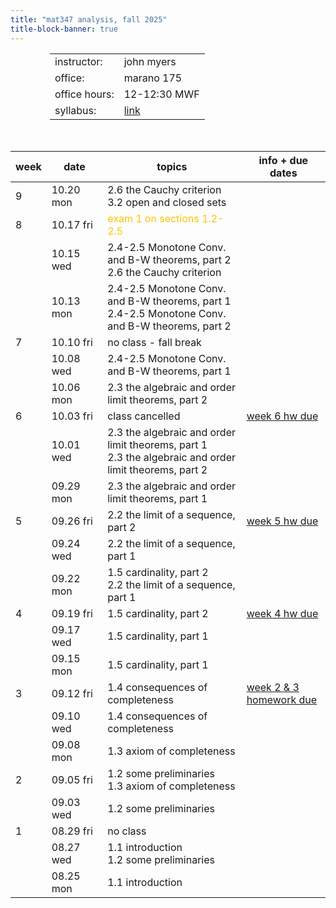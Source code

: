 ```yaml
---
title: "mat347 analysis, fall 2025"
title-block-banner: true
---
```


<table style="width:75%; margin-left:auto; margin-right:auto; margin-bottom: 50px;">
  <tr>
    <td>instructor:</td>
    <td>john myers</td>
  </tr>
  <tr>
    <td>office:</td>
    <td>marano 175</td>
  </tr>
  <tr>
    <td>office hours:</td>
    <td>12-12:30 MWF</td>
  </tr>
  <tr>
    <td>syllabus:</td>
    <td><a href="https://drive.google.com/file/d/1EHFZiLx6-pJ76BjbNA53SzFokGBwlYki/view?usp=drive_link" target="_blank">link</a></td>
  </tr>
</table>

| week | date | topics | info + due dates | 
|-|--|-----|---|
| 9 | 10.20 mon | 2.6 the Cauchy criterion <a href="https://drive.google.com/file/d/18F432vbzdT2MAQJZpY5_itkj-qxDv2ed/view?usp=drive_link" target="_blank"><i class="bi bi-book"></i></a> <a href="https://drive.google.com/file/d/1yOipyvS-l2LtGcATmjcXks7d610ITK70/view?usp=drive_link" target="_blank"><i class="bi bi-journal"></i></a> <a href="https://drive.google.com/file/d/1A-Z_Vle4MiWwXVIAbXjK5XhKH_q1PVZJ/view?usp=drive_link" target="_blank"><i class="bi bi-journal-check"></i></a> <br> 3.2 open and closed sets <a href="https://drive.google.com/file/d/1KlpoyhV4dsMguhhlp-W247kIajpoyVPH/view?usp=drive_link" target="_blank"><i class="bi bi-book"></i></a> <a href="https://drive.google.com/file/d/1G6kpoRwrGDjZB5Fvnv4uh4B0evSsiwKX/view?usp=drive_link" target="_blank"><i class="bi bi-journal"></i></a> <a href="https://drive.google.com/file/d/1U4vB9FGF78VVe9nhQjoMVxdcMeXajWgz/view?usp=drive_link" target="_blank"><i class="bi bi-journal-check"></i></a>
| 8 | 10.17 fri | <span style="color: #FFC300">exam 1 on sections 1.2-2.5</span>
|| 10.15 wed | 2.4-2.5 Monotone Conv. and B-W theorems, part 2 <a href="https://drive.google.com/file/d/1u6kxERbTBDxR1nM2f8oV_LapJMfzr9LY/view?usp=drive_link" target="_blank"><i class="bi bi-book"></i></a> <br> 2.6 the Cauchy criterion <a href="https://drive.google.com/file/d/18F432vbzdT2MAQJZpY5_itkj-qxDv2ed/view?usp=drive_link" target="_blank"><i class="bi bi-book"></i></a> <a href="https://drive.google.com/file/d/1yOipyvS-l2LtGcATmjcXks7d610ITK70/view?usp=drive_link" target="_blank"><i class="bi bi-journal"></i></a> <a href="https://drive.google.com/file/d/1A-Z_Vle4MiWwXVIAbXjK5XhKH_q1PVZJ/view?usp=drive_link" target="_blank"><i class="bi bi-journal-check"></i></a>
|| 10.13 mon | 2.4-2.5 Monotone Conv. and B-W theorems, part 1 <a href="https://drive.google.com/file/d/1LFBKIlczFFvMHbUacShLkmjq8IyIgdW0/view?usp=drive_link" target="_blank"><i class="bi bi-book"></i></a> <a href="https://drive.google.com/file/d/1vay-S68pJRNxInWtQQ-470TZpNNdNvbl/view?usp=drive_link" target="_blank"><i class="bi bi-journal"></i></a> <a href="https://drive.google.com/file/d/121foPaDJficBVZLpjMuAH1XOF-rg2EZo/view?usp=drive_link" target="_blank"><i class="bi bi-journal-check"></i></a> <br> 2.4-2.5 Monotone Conv. and B-W theorems, part 2 <a href="https://drive.google.com/file/d/1u6kxERbTBDxR1nM2f8oV_LapJMfzr9LY/view?usp=drive_link" target="_blank"><i class="bi bi-book"></i></a>
| 7 | 10.10 fri | no class - fall break
|| 10.08 wed | 2.4-2.5 Monotone Conv. and B-W theorems, part 1 <a href="https://drive.google.com/file/d/1LFBKIlczFFvMHbUacShLkmjq8IyIgdW0/view?usp=drive_link" target="_blank"><i class="bi bi-book"></i></a> <a href="https://drive.google.com/file/d/1vay-S68pJRNxInWtQQ-470TZpNNdNvbl/view?usp=drive_link" target="_blank"><i class="bi bi-journal"></i></a> <a href="https://drive.google.com/file/d/121foPaDJficBVZLpjMuAH1XOF-rg2EZo/view?usp=drive_link" target="_blank"><i class="bi bi-journal-check"></i></a>
|| 10.06 mon | 2.3 the algebraic and order limit theorems, part 2 <a href="https://drive.google.com/file/d/1ujdNihAjU0g01OAT3cQoP8rnaUgfuz5G/view?usp=drive_link" target="_blank"><i class="bi bi-book"></i></a> <a href="https://drive.google.com/file/d/1b-qU7tVV70ytJbbk_11sDMqYCDSA4zPg/view?usp=drive_link" target="_blank"><i class="bi bi-journal"></i></a> <a href="https://drive.google.com/file/d/1U4z60pz6wzxPzScCmBfhIQ5r581B9AgO/view?usp=drive_link" target="_blank"><i class="bi bi-journal-check"></i></a> 
| 6 | 10.03 fri | class cancelled | <a href="https://drive.google.com/file/d/1pM7l3IQDRGq-rE6811EM4VLBP7fG9eoW/view?usp=drive_link" target="_blank">week 6 hw due</a>
|| 10.01 wed | 2.3 the algebraic and order limit theorems, part 1 <a href="https://drive.google.com/file/d/1uozLx6-sZU2lgxACsGmdnLzVm9f2UpZB/view?usp=drive_link" target="_blank"><i class="bi bi-book"></i></a> <a href="https://drive.google.com/file/d/1DxJAVoBmvQAh2--X5M5-aCqsit0cy6Vm/view?usp=drive_link" target="_blank"><i class="bi bi-journal"></i></a> <a href="https://drive.google.com/file/d/1bB9mPlaN3ZP9nKAKHlzAfOgFMPYe_qSU/view?usp=drive_link" target="_blank"><i class="bi bi-journal-check"></i></a> <br> 2.3 the algebraic and order limit theorems, part 2 <a href="https://drive.google.com/file/d/1ujdNihAjU0g01OAT3cQoP8rnaUgfuz5G/view?usp=drive_link" target="_blank"><i class="bi bi-book"></i></a> <a href="https://drive.google.com/file/d/1b-qU7tVV70ytJbbk_11sDMqYCDSA4zPg/view?usp=drive_link" target="_blank"><i class="bi bi-journal"></i></a> <a href="https://drive.google.com/file/d/1U4z60pz6wzxPzScCmBfhIQ5r581B9AgO/view?usp=drive_link" target="_blank"><i class="bi bi-journal-check"></i></a>
|| 09.29 mon | 2.3 the algebraic and order limit theorems, part 1 <a href="https://drive.google.com/file/d/1uozLx6-sZU2lgxACsGmdnLzVm9f2UpZB/view?usp=drive_link" target="_blank"><i class="bi bi-book"></i></a> <a href="https://drive.google.com/file/d/1DxJAVoBmvQAh2--X5M5-aCqsit0cy6Vm/view?usp=drive_link" target="_blank"><i class="bi bi-journal"></i></a> <a href="https://drive.google.com/file/d/1bB9mPlaN3ZP9nKAKHlzAfOgFMPYe_qSU/view?usp=drive_link" target="_blank"><i class="bi bi-journal-check"></i></a>
| 5 | 09.26 fri | 2.2 the limit of a sequence, part 2 <a href="https://drive.google.com/file/d/1kWeanrgHLDECBFJa5h5mrN5TkdU5Pm4q/view?usp=drive_link" target="_blank"><i class="bi bi-book"></i></a> <a href="https://drive.google.com/file/d/1FJB-kNkw0UfxO6Tg-9-slY2eWKZFXWwB/view?usp=drive_link" target="_blank"><i class="bi bi-journal"></i></a> <a href="https://drive.google.com/file/d/1d0lp2zfZ7EagUCFR6H0Awu6KSD42Tqdu/view?usp=drive_link" target="_blank"><i class="bi bi-journal-check"></i></a> | <a href="https://drive.google.com/file/d/1Fu1J97THoJfijcx5wuNCjX4daSm62aYg/view?usp=drive_link" target="_blank">week 5 hw due</a>
|| 09.24 wed | 2.2 the limit of a sequence, part 1 <a href="https://drive.google.com/file/d/1f2CBHJSwEhDQD3GwAq0iYs47SvyMfP5w/view?usp=drive_link" target="_blank"><i class="bi bi-book"></i></a> <a href="https://drive.google.com/file/d/1r2gbJh6B-_10OwjJ83Y-Sh4RTtBSH7kK/view?usp=drive_link" target="_blank"><i class="bi bi-journal"></i></a> <a href="https://drive.google.com/file/d/1yz9y1gASL-n1iGoFHWu4Bs1Br3ego0te/view?usp=drive_link" target="_blank"><i class="bi bi-journal-check"></i></a>
|| 09.22 mon | 1.5 cardinality, part 2 <a href="https://drive.google.com/file/d/1HzwbyxwXNb-ntPXszUARtc6LEWdoBwr4/view?usp=drive_link" target="_blank"><i class="bi bi-book"></i></a> <a href="https://drive.google.com/file/d/1FUsS7CX7z77OIINNDSh8xtkz4pyEY4rU/view?usp=drive_link" target="_blank"><i class="bi bi-journal"></i></a> <a href="https://drive.google.com/file/d/1T9QBTVTnBb3dPomDVvDM03t83Zp8MKDQ/view?usp=drive_link" target="_blank"><i class="bi bi-journal-check"></i></a><br>2.2 the limit of a sequence, part 1 <a href="https://drive.google.com/file/d/1f2CBHJSwEhDQD3GwAq0iYs47SvyMfP5w/view?usp=drive_link" target="_blank"><i class="bi bi-book"></i></a> <a href="https://drive.google.com/file/d/1r2gbJh6B-_10OwjJ83Y-Sh4RTtBSH7kK/view?usp=drive_link" target="_blank"><i class="bi bi-journal"></i></a> <a href="https://drive.google.com/file/d/1yz9y1gASL-n1iGoFHWu4Bs1Br3ego0te/view?usp=drive_link" target="_blank"><i class="bi bi-journal-check"></i></a>
| 4 | 09.19 fri | 1.5 cardinality, part 2 <a href="https://drive.google.com/file/d/1HzwbyxwXNb-ntPXszUARtc6LEWdoBwr4/view?usp=drive_link" target="_blank"><i class="bi bi-book"></i></a> <a href="https://drive.google.com/file/d/1FUsS7CX7z77OIINNDSh8xtkz4pyEY4rU/view?usp=drive_link" target="_blank"><i class="bi bi-journal"></i></a> <a href="https://drive.google.com/file/d/1T9QBTVTnBb3dPomDVvDM03t83Zp8MKDQ/view?usp=drive_link" target="_blank"><i class="bi bi-journal-check"></i></a> | <a href="https://drive.google.com/file/d/1YmF6DdcPsYONWgtTx6FAwpTgZyjfghZN/view?usp=drive_link" target="_blank">week 4 hw due</a>
|| 09.17 wed | 1.5 cardinality, part 1 <a href="https://drive.google.com/file/d/1S2GlPmaONK_tbus2D6hs1mfOKLJQvImT/view?usp=drive_link" target="_blank"><i class="bi bi-book"></i></a> <a href="https://drive.google.com/file/d/1QouFMzL07K8soWxiQwIMqAGSW6_gaHVG/view?usp=drive_link" target="_blank"><i class="bi bi-journal"></i></a> <a href="https://drive.google.com/file/d/1kThpBG5obEhlG52NT-jzX-pEXzBUUDep/view?usp=drive_link" target="_blank"><i class="bi bi-journal-check"></i></a>
|| 09.15 mon | 1.5 cardinality, part 1 <a href="https://drive.google.com/file/d/1S2GlPmaONK_tbus2D6hs1mfOKLJQvImT/view?usp=drive_link" target="_blank"><i class="bi bi-book"></i></a> <a href="https://drive.google.com/file/d/1QouFMzL07K8soWxiQwIMqAGSW6_gaHVG/view?usp=drive_link" target="_blank"><i class="bi bi-journal"></i></a> <a href="https://drive.google.com/file/d/1kThpBG5obEhlG52NT-jzX-pEXzBUUDep/view?usp=drive_link" target="_blank"><i class="bi bi-journal-check"></i></a>
| 3 | 09.12 fri | 1.4 consequences of completeness <a href="https://drive.google.com/file/d/1iRSpIdTRIZgqSDXOC7en9Z3SFxKvwhk1/view?usp=drive_link" target="_blank"><i class="bi bi-book"></i></a> <a href="https://drive.google.com/file/d/1bHua9E-nwNRl-5NVZvopWap_OGLHm5x1/view?usp=drive_link" target="_blank"><i class="bi bi-journal"></i></a> <a href="https://drive.google.com/file/d/1Z71KjqpB_I08p1Ehd-m9MXvd13FrNTCU/view?usp=drive_link" target="_blank"><i class="bi bi-journal-check"></i></a> | <a href="https://drive.google.com/file/d/159a_cI4OpZY9p8If4nZZfAzqjlBCygO9/view?usp=drive_link" target="_blank">week 2 & 3 homework due</a>
|| 09.10 wed | 1.4 consequences of completeness <a href="https://drive.google.com/file/d/1iRSpIdTRIZgqSDXOC7en9Z3SFxKvwhk1/view?usp=drive_link" target="_blank"><i class="bi bi-book"></i></a> <a href="https://drive.google.com/file/d/1bHua9E-nwNRl-5NVZvopWap_OGLHm5x1/view?usp=drive_link" target="_blank"><i class="bi bi-journal"></i></a> <a href="https://drive.google.com/file/d/1Z71KjqpB_I08p1Ehd-m9MXvd13FrNTCU/view?usp=drive_link" target="_blank"><i class="bi bi-journal-check"></i></a>
|| 09.08 mon | 1.3 axiom of completeness <a href="https://drive.google.com/file/d/1PCvj2tu7NaMF48cIoS-OKOLje6euwTTP/view?usp=drive_link" target="_blank"><i class="bi bi-book"></i></a> <a href="https://drive.google.com/file/d/1-BgUQOZNCTbPDQ22UJjHorJ4u7asWkGq/view?usp=drive_link" target="_blank"><i class="bi bi-journal"></i></a> <a href="https://drive.google.com/file/d/12RXBIJMpSZ2qvSeQw3mfWwcPy3U-5mxi/view?usp=drive_link" target="_blank"><i class="bi bi-journal-check"></i></a>
| 2 | 09.05 fri | 1.2 some preliminaries<br>1.3 axiom of completeness <a href="https://drive.google.com/file/d/1PCvj2tu7NaMF48cIoS-OKOLje6euwTTP/view?usp=drive_link" target="_blank"><i class="bi bi-book"></i></a> <a href="https://drive.google.com/file/d/1-BgUQOZNCTbPDQ22UJjHorJ4u7asWkGq/view?usp=drive_link" target="_blank"><i class="bi bi-journal"></i></a> <a href="https://drive.google.com/file/d/12RXBIJMpSZ2qvSeQw3mfWwcPy3U-5mxi/view?usp=drive_link" target="_blank"><i class="bi bi-journal-check"></i></a>
|| 09.03 wed | 1.2 some preliminaries <a href="https://drive.google.com/file/d/1v7wbFBsmiAoMhmN9xpk4ZRDDtlx7ujcB/view?usp=drive_link" target="_blank"><i class="bi bi-book"></i></a> <a href="https://drive.google.com/file/d/1W8Aqf68OYG_9EU3mCe1vOs2u5gLqQgKo/view?usp=drive_link" target="_blank"><i class="bi bi-journal"></i></a> <a href="https://drive.google.com/file/d/1q_gUuAO91jRYKuK-Z-f-Wo8CfA9vJrFu/view?usp=drive_link" target="_blank"><i class="bi bi-journal-check"></i></a>
| 1 | 08.29 fri | no class
|| 08.27 wed | 1.1 introduction <a href="https://drive.google.com/file/d/183FagTTzgeKfmpJPKaoA0BOx8kkVgHHz/view?usp=drive_link" target="_blank"><i class="bi bi-book"></i></a> <a href="https://drive.google.com/file/d/1uKWgl53_jtM6Y77f6OQUfpNVlzfwLNq8/view?usp=drive_link" target="_blank"><i class="bi bi-journal"></i></a> <a href="https://drive.google.com/file/d/18dcbTZfzEneXdpLzczOZAWZhR3vgx3D0/view?usp=drive_link" target="_blank"><i class="bi bi-journal-check"></i></a><br>1.2 some preliminaries <a href="https://drive.google.com/file/d/1v7wbFBsmiAoMhmN9xpk4ZRDDtlx7ujcB/view?usp=drive_link" target="_blank"><i class="bi bi-book"></i></a> <a href="https://drive.google.com/file/d/1W8Aqf68OYG_9EU3mCe1vOs2u5gLqQgKo/view?usp=drive_link" target="_blank"><i class="bi bi-journal"></i></a> <a href="https://drive.google.com/file/d/1q_gUuAO91jRYKuK-Z-f-Wo8CfA9vJrFu/view?usp=drive_link" target="_blank"><i class="bi bi-journal-check"></i></a>
|| 08.25 mon | 1.1 introduction <a href="https://drive.google.com/file/d/183FagTTzgeKfmpJPKaoA0BOx8kkVgHHz/view?usp=drive_link" target="_blank"><i class="bi bi-book"></i></a> <a href="https://drive.google.com/file/d/1uKWgl53_jtM6Y77f6OQUfpNVlzfwLNq8/view?usp=drive_link" target="_blank"><i class="bi bi-journal"></i></a> <a href="https://drive.google.com/file/d/18dcbTZfzEneXdpLzczOZAWZhR3vgx3D0/view?usp=drive_link" target="_blank"><i class="bi bi-journal-check"></i></a>
